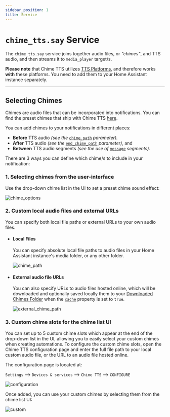 ```yaml
---
sidebar_position: 1
title: Service
---
```



# `chime_tts.say` Service
The `chime_tts.say` service joins together audio files, or *"chimes"*, and TTS audio, and then streams it to `media_player` target/s.

**Please note** that Chime TTS utilizes [TTS Platforms](https://www.home-assistant.io/integrations/#text-to-speech), and therefore works __with__ these platforms. You need to add them to your Home Assistant instance separately.

---

## Selecting Chimes
Chimes are audio files that can be incorporated into notifications. You can find the preset chimes that ship with Chime TTS [here](https://github.com/nimroddolev/chime_tts/tree/main/custom_components/chime_tts/mp3s).

You can add chimes to your notifications in different places:
- **Before** TTS audio *(see the* [`chime_path`](../say-service/parameters#chime_path) *parameter).*
- **After** TTS audio *(see the* [`end_chime_path`](../say-service/parameters#end_chime_path) *parameter)*, and
- **Between** TTS audio segments *(see the use of* [`message`](../say-service/parameters#advanced-usage-segment-sequences) *segments).*

There are 3 ways you can define which chime/s to include in your notification:

### 1. Selecting chimes from the user-interface
Use the drop-down chime list in the UI to set a preset chime sound effect:

![chime_options](https://raw.githubusercontent.com/nimroddolev/chime_tts/main/images/wiki/chimes/chime_options.gif)


### 2. Custom local audio files and external URLs

You can specify both local file paths or external URLs to your own audio files.

* #### Local Files
  You can specify absolute local file paths to audio files in your Home Assistant instance's media folder, or any other folder.

  ![chime_path](https://raw.githubusercontent.com/nimroddolev/chime_tts/main/images/wiki/chimes/chime_path.png)

* #### External audio file URLs
  You can also specify URLs to audio files hosted online, which will be downloaded and optionally saved locally them to your [Downloaded Chimes Folder](../../quick-start/configuration) when the [`cache`](../say-service/parameters#cache) property is set to `true`.

  ![external_chime_path](https://github.com/nimroddolev/chime_tts/assets/1849295/91adf68c-f77d-4c45-b341-93e392792e31)

### 3. Custom chime slots for the chime list UI
You can set up to 5 custom chime slots which appear at the end of the drop-down list in the UI, allowing you to easily select your custom chimes when creating automations.
To configure the custom chime slots, open the Chime TTS configuration page and enter the full file path to your local custom audio file, or the URL to an audio file hosted online.

The configuration page is located at:

`Settings` --> `Devices & services` --> `Chime TTS` --> `CONFIGURE`

![configuration](https://github.com/nimroddolev/chime_tts/assets/1849295/c0e186a2-5fc5-4b0c-9eb8-7089bcec6721)

Once added, you can use your custom chimes by selecting them from the chime list UI:

![custom](https://raw.githubusercontent.com/nimroddolev/chime_tts/main/images/wiki/chimes/custom_1.gif)

